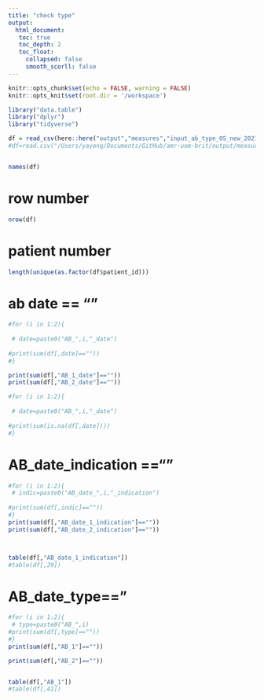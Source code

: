 ```yaml
---
title: "check type"
output: 
  html_document:
   toc: true
   toc_depth: 2
   toc_float:
     collapsed: false
     smooth_scorll: false
---
```


```r
knitr::opts_chunk$set(echo = FALSE, warning = FALSE)
knitr::opts_knit$set(root.dir = '/workspace')
```


```r

library("data.table")
library("dplyr")
library("tidyverse")

```

```r
df = read_csv(here::here("output","measures","input_ab_type_OS_new_2021_2021-01-01.csv.gz"),na = "")
#df=read.csv("/Users/yayang/Documents/GitHub/amr-uom-brit/output/measures/input_ab_type_OS_new_2021_2021-01-01.csv.gz")


names(df)
```

# row number
```r
nrow(df)
```

# patient number
```r
length(unique(as.factor(df$patient_id)))
```

# ab date == ""

```r
#for (i in 1:2){
  
 # date=paste0("AB_",i,"_date")
  
#print(sum(df[,date]==""))
#}

print(sum(df[,"AB_1_date"]==""))
print(sum(df[,"AB_2_date"]==""))

#for (i in 1:2){
  
 # date=paste0("AB_",i,"_date")
  
#print(sum(is.na(df[,date])))
#}


```


# AB_date_indication ==""
```r

#for (i in 1:2){
 # indic=paste0("AB_date_",i,"_indication")
  
#print(sum(df[,indic]==""))
#}
print(sum(df[,"AB_date_1_indication"]==""))
print(sum(df[,"AB_date_2_indication"]==""))



table(df[,"AB_date_1_indication"])
#table(df[,29])
```




# AB_date_type=="
```r
#for (i in 1:2){
 # type=paste0("AB_",i)
#print(sum(df[,type]==""))
#}
print(sum(df[,"AB_1"]==""))

print(sum(df[,"AB_2"]==""))


table(df[,"AB_1"])
#table(df[,41])
```


